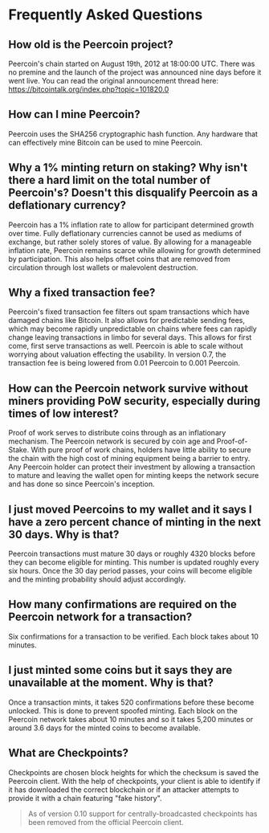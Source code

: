 <!-- KEYWORDS: age, mine, fixed, fee, confirmations, faq, frequenty, asked, questions, checkpoints, checkpoint -->
# Frequently Asked Questions

## How old is the Peercoin project?

Peercoin's chain started on August 19th, 2012 at 18:00:00 UTC. There was no premine and the launch of the project was announced nine days before it went live.  You can read the original announcement thread here: https://bitcointalk.org/index.php?topic=101820.0

## How can I mine Peercoin?

Peercoin uses the SHA256 cryptographic hash function. Any hardware that can effectively mine Bitcoin can be used to mine Peercoin.

## Why a 1% minting return on staking?  Why isn't there a hard limit on the total number of Peercoin's? Doesn't this disqualify Peercoin as a deflationary currency?

Peercoin has a 1% inflation rate to allow for participant determined growth over time. Fully deflationary currencies cannot be used as mediums of exchange, but rather solely stores of value. By allowing for a manageable inflation rate, Peercoin remains scarce while allowing for growth determined by participation. This also helps offset coins that are removed from circulation through lost wallets or malevolent destruction.

## Why a fixed transaction fee?

Peercoin's fixed transaction fee filters out spam transactions which have damaged chains like Bitcoin. It also allows for predictable sending fees, which may become rapidly unpredictable on chains where fees can rapidly change leaving transactions in limbo for several days. This allows for first come, first serve transactions as well. Peercoin is able to scale without worrying about valuation effecting the usability.  In version 0.7, the transaction fee is being lowered from 0.01 Peercoin to 0.001 Peercoin.

## How can the Peercoin network survive without miners providing PoW security, especially during times of low interest?

Proof of work serves to distribute coins through as an inflationary mechanism. The Peercoin network is secured by coin age and Proof-of-Stake.  With pure proof of work chains, holders have little ability to secure the chain with the high cost of mining equipment being a barrier to entry. Any Peercoin holder can protect their investment by allowing a transaction to mature and leaving the wallet open for minting keeps the network secure and has done so since Peercoin's inception.

## I just moved Peercoins to my wallet and it says I have a zero percent chance of minting in the next 30 days.  Why is that?

Peercoin transactions must mature 30 days or roughly 4320 blocks before they can become eligible for minting. This number is updated roughly every six hours. Once the 30 day period passes, your coins will become eligible and the minting probability should adjust accordingly.

## How many confirmations are required on the Peercoin network for a transaction?

Six confirmations for a transaction to be verified. Each block takes about 10 minutes.

## I just minted some coins but it says they are unavailable at the moment.  Why is that?

Once a transaction mints, it takes 520 confirmations before these become unlocked. This is done to prevent spoofed minting. Each block on the Peercoin network takes about 10 minutes and so it takes 5,200 minutes or around 3.6 days for the minted coins to become available.

## What are Checkpoints?

Checkpoints are chosen block heights for which the checksum is saved the Peercoin client. With the help of checkpoints, your client is able to identify if it has downloaded the correct blockchain or if an attacker attempts to provide it with a chain featuring "fake history".

> As of version 0.10 support for centrally-broadcasted checkpoints has been removed from the official Peercoin client.